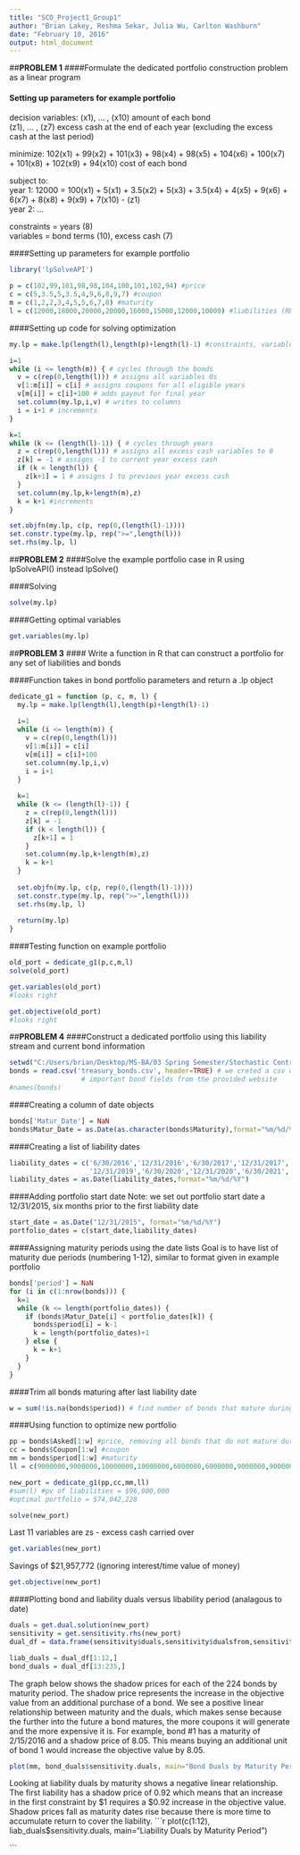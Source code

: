 ```yaml
---
title: "SCO_Project1_Group1"
author: "Brian Lakey, Reshma Sekar, Julia Wu, Carlton Washburn"
date: "February 10, 2016"
output: html_document
---
```



##**PROBLEM 1**
####Formulate the dedicated portfolio construction problem as a linear program  

#### Setting up parameters for example portfolio  

decision variables: (x1), ... , (x10) amount of each bond  
                    (z1), ... , (z7) excess cash at the end of each year (excluding the excess cash at the                                         last period)  

minimize: 102(x1) + 99(x2) + 101(x3) + 98(x4) + 98(x5) + 104(x6) + 100(x7) + 101(x8) + 102(x9) + 94(x10)
 cost of each bond

subject to:  
 year 1: 12000 = 100(x1) + 5(x1) + 3.5(x2) + 5(x3) + 3.5(x4) + 4(x5) + 9(x6) + 6(x7) + 8(x8) + 9(x9) + 7(x10) - (z1)  
 year 2: ...  

constraints = years (8)  
variables = bond terms (10), excess cash (7)  

####Setting up parameters for example portfolio
```r
library('lpSolveAPI')

p = c(102,99,101,98,98,104,100,101,102,94) #price
c = c(5,3.5,5,3.5,4,9,6,8,9,7) #coupon
m = c(1,2,2,3,4,5,5,6,7,8) #maturity
l = c(12000,18000,20000,20000,16000,15000,12000,10000) #liabilities (RHS)
```


####Setting up code for solving optimization
```r
my.lp = make.lp(length(l),length(p)+length(l)-1) #constraints, variables

i=1
while (i <= length(m)) { # cycles through the bonds
  v = c(rep(0,length(l))) # assigns all variables 0s
  v[1:m[i]] = c[i] # assigns coupons for all eligible years
  v[m[i]] = c[i]+100 # adds payout for final year
  set.column(my.lp,i,v) # writes to columns
  i = i+1 # increments
}

k=1
while (k <= (length(l)-1)) { # cycles through years
  z = c(rep(0,length(l))) # assigns all excess cash variables to 0
  z[k] = -1 # assigns -1 to current year excess cash
  if (k < length(l)) { 
    z[k+1] = 1 # assigns 1 to previous year excess cash
  }
  set.column(my.lp,k+length(m),z)
  k = k+1 #increments
}

set.objfn(my.lp, c(p, rep(0,(length(l)-1))))
set.constr.type(my.lp, rep(">=",length(l)))
set.rhs(my.lp, l)
```

  
##**PROBLEM 2**
####Solve the example portfolio case in R using lpSolveAPI() instead lpSolve()  
  
####Solving
```r
solve(my.lp)
```
  
####Getting optimal variables
```r
get.variables(my.lp)
```

    
##**PROBLEM 3**
#### Write a function in R that can construct a portfolio for any set of liabilities and bonds  

####Function takes in bond portfolio parameters and return a .lp object
```r
dedicate_g1 = function (p, c, m, l) {
  my.lp = make.lp(length(l),length(p)+length(l)-1)
  
  i=1
  while (i <= length(m)) {
    v = c(rep(0,length(l)))
    v[1:m[i]] = c[i]
    v[m[i]] = c[i]+100
    set.column(my.lp,i,v)
    i = i+1
  }
  
  k=1
  while (k <= (length(l)-1)) {
    z = c(rep(0,length(l)))
    z[k] = -1
    if (k < length(l)) {
      z[k+1] = 1
    }
    set.column(my.lp,k+length(m),z)
    k = k+1
  }
  
  set.objfn(my.lp, c(p, rep(0,(length(l)-1))))
  set.constr.type(my.lp, rep(">=",length(l)))
  set.rhs(my.lp, l)
  
  return(my.lp)
}
```



####Testing function on example portfolio
```r
old_port = dedicate_g1(p,c,m,l)
solve(old_port)
```

```r
get.variables(old_port)
#looks right
```

```r
get.objective(old_port)
#looks right
```

  
##**PROBLEM 4**
####Construct a dedicated portfolio using this liability stream and current bond information  

```r
setwd("C:/Users/brian/Desktop/MS-BA/03 Spring Semester/Stochastic Control and Optimization/sco_project 1")
bonds = read.csv('treasury_bonds.csv', header=TRUE) # we creted a csv document containing all of the
                  # important bond fields from the provided website
#names(bonds)
```

  
####Creating a column of date objects
```r
bonds['Matur_Date'] = NaN
bonds$Matur_Date = as.Date(as.character(bonds$Maturity),format="%m/%d/%Y")
```


####Creating a list of liability dates
```r
liability_dates = c('6/30/2016','12/31/2016','6/30/2017','12/31/2017','6/30/2018','12/31/2018','6/30/2019',
                    '12/31/2019','6/30/2020','12/31/2020','6/30/2021','12/31/2021')
liability_dates = as.Date(liability_dates,format="%m/%d/%Y")
```

####Adding portfolio start date
Note: we set out portfolio start date a 12/31/2015, six months prior to the first liability date
```r
start_date = as.Date("12/31/2015", format="%m/%d/%Y")
portfolio_dates = c(start_date,liability_dates)
```


####Assigning maturity periods using the date lists
Goal is to have list of maturity due periods (numbering 1-12), similar to format given in example portfolio
```r
bonds['period'] = NaN
for (i in c(1:nrow(bonds))) {
  k=1
  while (k <= length(portfolio_dates)) {
    if (bonds$Matur_Date[i] < portfolio_dates[k]) {
      bonds$period[i] = k-1
      k = length(portfolio_dates)+1
    } else {
      k = k+1
    }
  }
}
```


####Trim all bonds maturing after last liability date
```r
w = sum(!is.na(bonds$period)) # find number of bonds that mature during project 
```

####Using function to optimize new portfolio
```r
pp = bonds$Asked[1:w] #price, removing all bonds that do not mature during the life of the project
cc = bonds$Coupon[1:w] #coupon
mm = bonds$period[1:w] #maturity
ll = c(9000000,9000000,10000000,10000000,6000000,6000000,9000000,9000000,10000000,10000000,5000000,3000000) #liabilities (RHS)

new_port = dedicate_g1(pp,cc,mm,ll)
#sum(l) #pv of liabilities = $96,000,000
#optimal portfolio = $74,042,228

solve(new_port)
```

Last 11 variables are zs - excess cash carried over
```r
get.variables(new_port)
```

Savings of $21,957,772 (ignoring interest/time value of money)
```r
get.objective(new_port)
```

####Plotting bond and liability duals versus libability period (analagous to date)
```r

duals = get.dual.solution(new_port)
sensitivity = get.sensitivity.rhs(new_port)
dual_df = data.frame(sensitivity$duals,sensitivity$dualsfrom,sensitivity$dualstill)

liab_duals = dual_df[1:12,]
bond_duals = dual_df[13:235,]

```

The graph below shows the shadow prices for each of the 224 bonds by maturity period. The shadow price represents the increase in the objective value from an additional purchase of a bond. We see a positive linear relationship between maturity and the duals, which makes sense because the further into the future a bond matures, the more coupons it will generate and the more expensive it is. For example, bond #1 has a maturity of 2/15/2016 and a shadow price of 8.05. This means buying an additional unit of bond 1 would increase the objective value by 8.05.
```r

plot(mm, bond_duals$sensitivity.duals, main="Bond Duals by Maturity Period")

```

Looking at liability duals by maturity shows a negative linear relationship. The first liability has a shadow price of 0.92 which means that an increase in the first constraint by $1 requires a $0.92 increase in the objective value. Shadow prices fall as maturity dates rise because there is more time to accumulate return to cover the liability.
```r

plot(c(1:12), liab_duals$sensitivity.duals, main="Liability Duals by Maturity Period")

```




